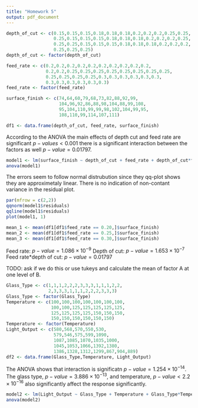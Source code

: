 ```yaml
---
title: "Homework 5"
output: pdf_document
---
```


\begin{center}
Earle Aguilar \\
(804501476) \\
2/17/2017
\end{center}

\section{5.1}
\begin{center}
  \begin{tabular}{| l | l | l | l | l | l | l |}
    \hline
      Source      & DF & SS      & MS      & F     & P   \\ \hline
      A           & 1  & 0.322   & 0.322   & 0.037 &  \\ \hline
      B           & 2  & 80.554  & 40.2771 & 4.59  &  \\ \hline
      Interaction & 2  & 45.348  & 22.674  & 2.58  &  \\ \hline    
      Error       & 12 & 105.327 & 8.7773  &       &  \\ \hline
      Total       & 17 & 231.551 &         &       &  \\ \hline
  \end{tabular} 
\end{center}
\section{5.4}
```r
depth_of_cut <- c(0.15,0.15,0.15,0.18,0.18,0.18,0.2,0.2,0.2,0.25,0.25,
                  0.25,0.15,0.15,0.15,0.18,0.18,0.18,0.2,0.2,0.2,0.25,
                  0.25,0.25,0.15,0.15,0.15,0.18,0.18,0.18,0.2,0.2,0.2,
                  0.25,0.25,0.25)  
depth_of_cut <- factor(depth_of_cut)

feed_rate <- c(0.2,0.2,0.2,0.2,0.2,0.2,0.2,0.2,0.2,0.2,
               0.2,0.2,0.25,0.25,0.25,0.25,0.25,0.25,0.25,0.25,
               0.25,0.25,0.25,0.25,0.3,0.3,0.3,0.3,0.3,0.3,
               0.3,0.3,0.3,0.3,0.3,0.3)
feed_rate <- factor(feed_rate)

surface_finish <- c(74,64,60,79,68,73,82,88,92,99,
                    104,96,92,86,88,98,104,88,99,108,
                    95,104,110,99,99,98,102,104,99,95,
                    108,110,99,114,107,111)

df1 <- data.frame(depth_of_cut, feed_rate, surface_finish)
```
\subsection{a}
According to the ANOVA the main effects of depth cut and feed rate are significant $p-values < 0.001$ there is a significant interaction between the factors as well $p-value = 0.01797$. 
```r
model1 <- lm(surface_finish ~ depth_of_cut + feed_rate + depth_of_cut*feed_rate,df1)
anova(model1)
```

\subsection{b}
The errors seem to follow normal distrubution since they qq-plot shows they are approximetaly linear. There is no indication of non-contant variance in the residual plot. 
```r
par(mfrow = c(2,2))
qqnorm(model1$residuals)
qqline(model1$residuals)
plot(model1, 1)
```
\subsection{c}

```r
mean_1 <- mean(df1[df1$feed_rate == 0.20,]$surface_finish)
mean_2 <- mean(df1[df1$feed_rate == 0.25,]$surface_finish)
mean_3 <- mean(df1[df1$feed_rate == 0.30,]$surface_finish)
```   

\begin{center}
  \begin{tabular}{| l | l | l | l | l | l | l |}
    \hline
      Feed Rate & Estimate \\ \hline
      0.20      & 81.58333 \\ \hline
      0.25      & 97.58333 \\ \hline
      0.30      & 103.8333 \\ \hline    
  \end{tabular} 
\end{center}

\subsection{d}
Feed rate: $p-value = 1.086\times 10^{-9}$ \newline
Depth of cut: $p-value = 1.653\times 10^{-7}$ \newline
Feed rate*depth of cut: $p-value = 0.01797$ 

\section{5.5}
TODO: ask if we do this or use tukeys and calculate the mean of factor A at one level of B.

\begin{align}
CI (\mu_1 - \mu_2) &=  (\bar{y_{1..}} - \bar{y_{2..}}) \pm t_{\frac{\alpha}{2},ab(n-1)}\sqrt{\frac{2MS_E}{n}} \\
&= -16 \pm 2.064*\sqrt{\frac{2*28.72}{3}} \\
CI &= [25.03, -6.97] 
\end{align}

\section{5.10}
```r
Glass_Type <- c(1,1,1,2,2,2,3,3,3,1,1,1,2,2,
                2,3,3,3,1,1,1,2,2,2,3,3,3)
Glass_Type <- factor(Glass_Type)
Temperature <- c(100,100,100,100,100,100,100,
                 100,100,125,125,125,125,125,
                 125,125,125,125,150,150,150,
                 150,150,150,150,150,150)   
Temperature <- factor(Temperature)
Light_Output <- c(580,568,570,550,530,
                  579,546,575,599,1090,
                  1087,1085,1070,1035,1000,
                  1045,1053,1066,1392,1380,
                  1386,1328,1312,1299,867,904,889)
df2 <- data.frame(Glass_Type,Temperature, Light_Output)
```

\subsection{a}
The ANOVA shows that interaction is significatn $p-value = 1.254 \times 10^{-14}$. The glass type, $p-value = 3.886\times 10^{-13}$, and temperature, $p-value < 2.2 \times 10^{-16}$ also significantly affect the response significantly. 
```r
model2 <- lm(Light_Output ~ Glass_Type + Temperature + Glass_Type*Temperature, df2)
anova(model2)
```
\subsection{b}
\subsection{c}

\section{5.17}
\section{5.43}
\section{5.44}